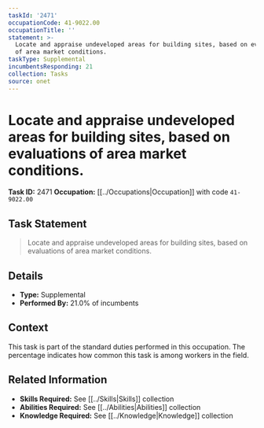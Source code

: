 ```yaml
---
taskId: '2471'
occupationCode: 41-9022.00
occupationTitle: ''
statement: >-
  Locate and appraise undeveloped areas for building sites, based on evaluations
  of area market conditions.
taskType: Supplemental
incumbentsResponding: 21
collection: Tasks
source: onet
---
```

# Locate and appraise undeveloped areas for building sites, based on evaluations of area market conditions.

**Task ID:** 2471
**Occupation:** [[../Occupations|Occupation]] with code `41-9022.00`

## Task Statement

> Locate and appraise undeveloped areas for building sites, based on evaluations of area market conditions.

## Details

- **Type:** Supplemental
- **Performed By:** 21.0% of incumbents

## Context

This task is part of the standard duties performed in this occupation. The percentage indicates how common this task is among workers in the field.

## Related Information

- **Skills Required:** See [[../Skills|Skills]] collection
- **Abilities Required:** See [[../Abilities|Abilities]] collection
- **Knowledge Required:** See [[../Knowledge|Knowledge]] collection
